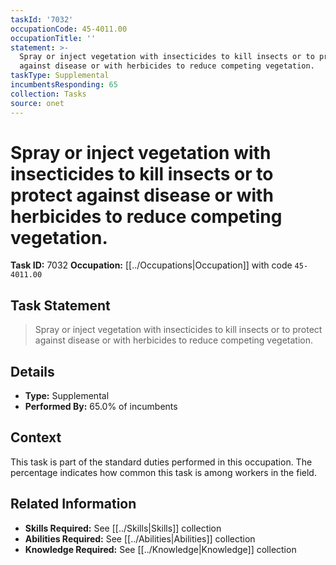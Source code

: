 ```yaml
---
taskId: '7032'
occupationCode: 45-4011.00
occupationTitle: ''
statement: >-
  Spray or inject vegetation with insecticides to kill insects or to protect
  against disease or with herbicides to reduce competing vegetation.
taskType: Supplemental
incumbentsResponding: 65
collection: Tasks
source: onet
---
```

# Spray or inject vegetation with insecticides to kill insects or to protect against disease or with herbicides to reduce competing vegetation.

**Task ID:** 7032
**Occupation:** [[../Occupations|Occupation]] with code `45-4011.00`

## Task Statement

> Spray or inject vegetation with insecticides to kill insects or to protect against disease or with herbicides to reduce competing vegetation.

## Details

- **Type:** Supplemental
- **Performed By:** 65.0% of incumbents

## Context

This task is part of the standard duties performed in this occupation. The percentage indicates how common this task is among workers in the field.

## Related Information

- **Skills Required:** See [[../Skills|Skills]] collection
- **Abilities Required:** See [[../Abilities|Abilities]] collection
- **Knowledge Required:** See [[../Knowledge|Knowledge]] collection
